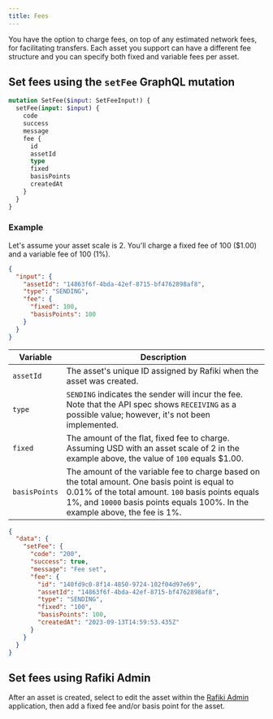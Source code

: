 ```yaml
---
title: Fees
---
```



You have the option to charge fees, on top of any estimated network fees, for facilitating transfers. Each asset you support can have a different fee structure and you can specify both fixed and variable fees per asset.

## Set fees using the `setFee` GraphQL mutation

<CodeBlock title='setFee mutation'>

```graphql
mutation SetFee($input: SetFeeInput!) {
  setFee(input: $input) {
    code
    success
    message
    fee {
      id
      assetId
      type
      fixed
      basisPoints
      createdAt
    }
  }
}
```

</CodeBlock>

### Example

Let's assume your asset scale is 2. You'll charge a fixed fee of 100 (\$1.00) and a variable fee of 100 (1%).

<CodeBlock title='Example JSON request'>

```json
{
  "input": {
    "assetId": "14863f6f-4bda-42ef-8715-bf4762898af8",
    "type": "SENDING",
    "fee": {
      "fixed": 100,
      "basisPoints": 100
    }
  }
}
```

</CodeBlock>

| Variable      | Description                                                                                                                                                                                                                         |
| ------------- | ----------------------------------------------------------------------------------------------------------------------------------------------------------------------------------------------------------------------------------- |
| `assetId`     | The asset's unique ID assigned by Rafiki when the asset was created.                                                                                                                                                                |
| `type`        | `SENDING` indicates the sender will incur the fee. Note that the API spec shows `RECEIVING` as a possible value; however, it's not been implemented.                                                                                |
| `fixed`       | The amount of the flat, fixed fee to charge. Assuming USD with an asset scale of 2 in the example above, the value of `100` equals \$1.00.                                                                                          |
| `basisPoints` | The amount of the variable fee to charge based on the total amount. One basis point is equal to 0.01% of the total amount. `100` basis points equals 1%, and `10000` basis points equals 100%. In the example above, the fee is 1%. |

<CodeBlock title='Example JSON response'>

```json
{
  "data": {
    "setFee": {
      "code": "200",
      "success": true,
      "message": "Fee set",
      "fee": {
        "id": "140fd9c0-8f14-4850-9724-102f04d97e69",
        "assetId": "14863f6f-4bda-42ef-8715-bf4762898af8",
        "type": "SENDING",
        "fixed": "100",
        "basisPoints": 100,
        "createdAt": "2023-09-13T14:59:53.435Z"
      }
    }
  }
}
```

</CodeBlock>

## Set fees using Rafiki Admin

After an asset is created, select to edit the asset within the [Rafiki Admin](/admin/admin-user-guide#edit-asset) application, then add a fixed fee and/or basis point for the asset.
